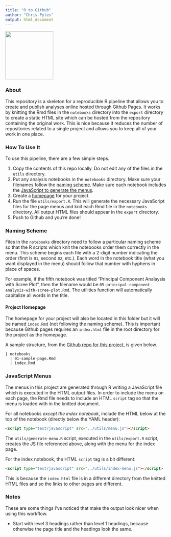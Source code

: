 ```yaml
---
title: "R to Github"
author: "Chris Pyles"
output: html_document
---
```


<script type="text/javascript" src="../utils/index-menu.js"></script>

[<img src="../assets/view-on-github.png" width="150" />](https://github.com/chrispyles/r-to-github)

### About

This repository is a skeleton for a reproducible R pipeline that allows you to create and publish analyses online hosted through Github Pages. It works by knitting the Rmd files in the `notebooks` directory into the `export` directory to create a static HTML site which can be hosted from the repository containing the original work. This is nice because it reduces the number of repositories related to a single project and allows you to keep all of your work in one place.

### How To Use It

To use this pipeline, there are a few simple steps.

1. Copy the contents of this repo locally. Do not edit any of the files in the `utils` directory.
2. Put any analysis notebooks in the `notebooks` directory. Make sure your filenames follow the [naming scheme](#naming-scheme). Make sure each notebook includes the [JavaScript to generate the menus](#javascript-menus).
3. Create a [homepage](#project-homepage) for your project.
4. Run the file `utils/export.R`. This will generate the necessary JavaScript files for the page menus and knit each Rmd file in the `notebooks` directory. All output HTML files should appear in the `export` directory.
5. Push to Github and you're done!

### Naming Scheme

Files in the `notebooks` directory need to follow a particular naming scheme so that the R scripts which knit the notebooks order them correctly in the menu. This scheme begins each file with a 2-digit number indicating the order (first is `01`, second `02`, etc.). Each word in the notebook title (what you want displayed in the menu) should follow that number with hyphens in place of spaces. 

For example, if the fifth notebook was titled "Principal Component Analaysis with Scree Plot", then the filename would be `05-principal-component-analysis-with-scree-plot.Rmd`. The utilities function will automatically capitalize all words in the title.

#### Project Homepage

The homepage for your project will also be located in this folder but it will be named `index.Rmd` (not following the naming scheme). This is important because Github pages requires an `index.html` file in the root directory for the project as the homepage.

A sample structure, from the [Github repo for this project](https://github.com/chrispyles/r-to-github/tree/master/notebooks), is given below.

```
| notebooks
  | 01-sample-page.Rmd
  | index.Rmd
```

### JavaScript Menus

The menus in this project are generated through R writing a JavaScript file which is executed in the HTML output files. In order to include the menu on each page, the Rmd file needs to include an HTML `script` tag so that the menu is loaded with in the knitted document.

For all notebooks _except the index notebook_, include the HTML below at the top of the notebook (directly below the YAML header):

```html
<script type="text/javascript" src="../utils/menu.js"></script>
```

The `utils/generate-menu.R` script, executed in the `utils/export.R` script, creates the JS file referenced above, along with the menu for the index page.

For the index notebook, the HTML `script` tag is a bit different:

```html
<script type="text/javascript" src="../utils/index-menu.js"></script>
```

This is because the `index.html` file is in a different directory from the knitted HTML files and so the links to other pages are different.

### Notes

These are some things I've noticed that make the output look nicer when using this workflow.

* Start with level 3 headings rather than level 1 headings, because otherwise the page title and the headings look the same.